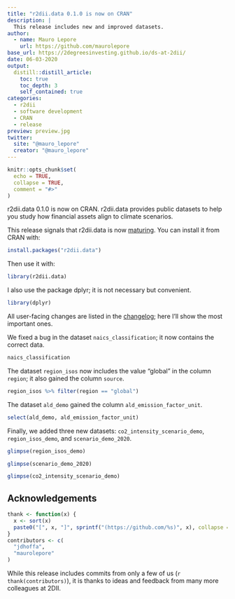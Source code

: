 ```yaml
---
title: "r2dii.data 0.1.0 is now on CRAN"
description: |
  This release includes new and improved datasets.
author:
  - name: Mauro Lepore
    url: https://github.com/maurolepore
base_url: https://2degreesinvesting.github.io/ds-at-2dii/
date: 06-03-2020
output: 
  distill::distill_article:
    toc: true
    toc_depth: 3
    self_contained: true
categories:
  - r2dii
  - software development
  - CRAN
  - release
preview: preview.jpg
twitter:
  site: "@mauro_lepore"
  creator: "@mauro_lepore"
---
```


```r
knitr::opts_chunk$set(
  echo = TRUE,
  collapse = TRUE,
  comment = "#>"
)
```

r2dii.data 0.1.0 is now on CRAN. r2dii.data provides public datasets to help you study how financial assets align to climate scenarios.

This release signals that r2dii.data is now [maturing](https://www.tidyverse.org/lifecycle/#maturing). You can install it from CRAN with:

```r
install.packages("r2dii.data")
```

Then use it with:

```r
library(r2dii.data)
```

I also use the package dplyr; it is not necessary but convenient.

```r
library(dplyr)
```

All user-facing changes are listed in the [changelog](https://2degreesinvesting.github.io/r2dii.data/news/index.html); here I'll show the most important ones.

We fixed a bug in the dataset `naics_classification`; it now contains the correct data.

```r
naics_classification
```

The dataset `region_isos` now includes the value "global" in the column `region`; it also gained the column `source`.

```r
region_isos %>% filter(region == "global")
```

The dataset `ald_demo` gained the column `ald_emission_factor_unit`.

```r
select(ald_demo, ald_emission_factor_unit)
```

Finally, we added three new datasets: `co2_intensity_scenario_demo`, `region_isos_demo`, and `scenario_demo_2020`.

```r
glimpse(region_isos_demo)

glimpse(scenario_demo_2020)

glimpse(co2_intensity_scenario_demo)
```

## Acknowledgements

```r
thank <- function(x) {
  x <- sort(x)
  paste0("[", x, "]", sprintf("(https://github.com/%s)", x), collapse = ", ")
}
contributors <- c(
  "jdhoffa",
  "maurolepore"
)
```

While this release includes commits from only a few of us (`r thank(contributors)`), it is thanks to ideas and feedback from many more colleagues at 2DII.